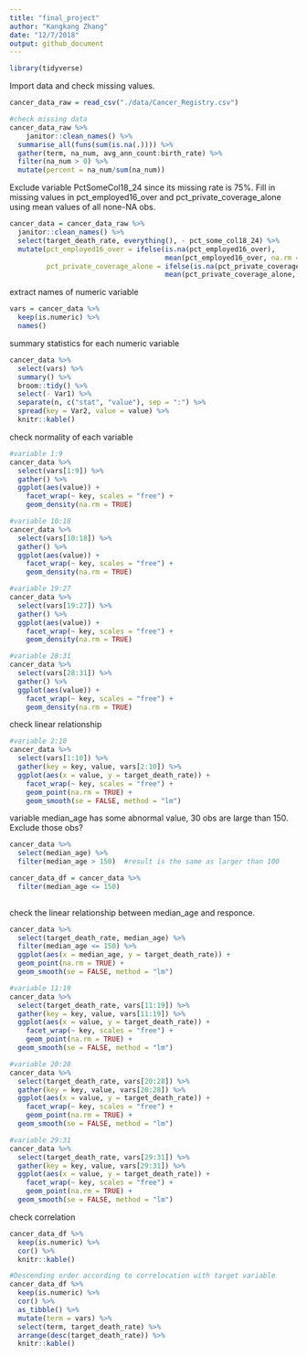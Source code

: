 ```yaml
---
title: "final_project"
author: "Kangkang Zhang"
date: "12/7/2018"
output: github_document
---
```


```r
library(tidyverse)
```

Import data and check missing values.

```r
cancer_data_raw = read_csv("./data/Cancer_Registry.csv")

#check missing data
cancer_data_raw %>%
    janitor::clean_names() %>% 
  summarise_all(funs(sum(is.na(.)))) %>% 
  gather(term, na_num, avg_ann_count:birth_rate) %>% 
  filter(na_num > 0) %>% 
  mutate(percent = na_num/sum(na_num))
```

Exclude variable PctSomeCol18_24 since its missing rate is 75%. Fill in missing values in pct_employed16_over and pct_private_coverage_alone using mean values of all none-NA obs.

```r
cancer_data = cancer_data_raw %>% 
  janitor::clean_names() %>%
  select(target_death_rate, everything(), - pct_some_col18_24) %>%
  mutate(pct_employed16_over = ifelse(is.na(pct_employed16_over), 
                                      mean(pct_employed16_over, na.rm = TRUE), pct_employed16_over),
         pct_private_coverage_alone = ifelse(is.na(pct_private_coverage_alone), 
                                      mean(pct_private_coverage_alone, na.rm = TRUE), pct_private_coverage_alone))

```

extract names of numeric variable

```r
vars = cancer_data %>% 
  keep(is.numeric) %>% 
  names()
```

summary statistics for each numeric variable

```r
cancer_data %>%
  select(vars) %>% 
  summary() %>% 
  broom::tidy() %>%
  select(- Var1) %>% 
  separate(n, c("stat", "value"), sep = ":") %>% 
  spread(key = Var2, value = value) %>% 
  knitr::kable()
```

check normality of each variable

```r
#variable 1:9
cancer_data %>%
  select(vars[1:9]) %>% 
  gather() %>%   
  ggplot(aes(value)) +                    
    facet_wrap(~ key, scales = "free") +  
    geom_density(na.rm = TRUE) 
```

```r
#variable 10:18
cancer_data %>%
  select(vars[10:18]) %>% 
  gather() %>%   
  ggplot(aes(value)) +                    
    facet_wrap(~ key, scales = "free") +  
    geom_density(na.rm = TRUE) 
```

```r
#variable 19:27
cancer_data %>%
  select(vars[19:27]) %>% 
  gather() %>%   
  ggplot(aes(value)) +                    
    facet_wrap(~ key, scales = "free") +  
    geom_density(na.rm = TRUE) 
```

```r
#variable 28:31
cancer_data %>%
  select(vars[28:31]) %>% 
  gather() %>%   
  ggplot(aes(value)) +                    
    facet_wrap(~ key, scales = "free") +  
    geom_density(na.rm = TRUE) 
```

check linear relationship

```r
#variable 2:10
cancer_data %>%
  select(vars[1:10]) %>% 
  gather(key = key, value, vars[2:10]) %>%   
  ggplot(aes(x = value, y = target_death_rate)) +                    
    facet_wrap(~ key, scales = "free") +  
    geom_point(na.rm = TRUE) +
    geom_smooth(se = FALSE, method = "lm") 
```

variable median_age has some abnormal value, 30 obs are large than 150. Exclude those obs?

```r
cancer_data %>%
  select(median_age) %>% 
  filter(median_age > 150)  #result is the same as larger than 100

cancer_data_df = cancer_data %>%
  filter(median_age <= 150)
  
```

check the linear relationship between median_age and responce.

```r
cancer_data %>%
  select(target_death_rate, median_age) %>%
  filter(median_age <= 150) %>% 
  ggplot(aes(x = median_age, y = target_death_rate)) +                    
  geom_point(na.rm = TRUE) +
  geom_smooth(se = FALSE, method = "lm") 
```


```r
#variable 11:19
cancer_data %>%
  select(target_death_rate, vars[11:19]) %>% 
  gather(key = key, value, vars[11:19]) %>%   
  ggplot(aes(x = value, y = target_death_rate)) +                    
    facet_wrap(~ key, scales = "free") +  
    geom_point(na.rm = TRUE) +
  geom_smooth(se = FALSE, method = "lm") 
```

```r
#variable 20:28
cancer_data %>%
  select(target_death_rate, vars[20:28]) %>% 
  gather(key = key, value, vars[20:28]) %>%   
  ggplot(aes(x = value, y = target_death_rate)) +                    
    facet_wrap(~ key, scales = "free") +  
    geom_point(na.rm = TRUE) +
  geom_smooth(se = FALSE, method = "lm") 
```

```r
#variable 29:31
cancer_data %>%
  select(target_death_rate, vars[29:31]) %>% 
  gather(key = key, value, vars[29:31]) %>%   
  ggplot(aes(x = value, y = target_death_rate)) +                    
    facet_wrap(~ key, scales = "free") +  
    geom_point(na.rm = TRUE) +
  geom_smooth(se = FALSE, method = "lm") 
```

check correlation

```r
cancer_data_df %>%
  keep(is.numeric) %>% 
  cor() %>% 
  knitr::kable()

#Descending order according to correlocation with target variable
cancer_data_df %>%
  keep(is.numeric) %>% 
  cor() %>% 
  as_tibble() %>% 
  mutate(term = vars) %>% 
  select(term, target_death_rate) %>% 
  arrange(desc(target_death_rate)) %>% 
  knitr::kable()
```

